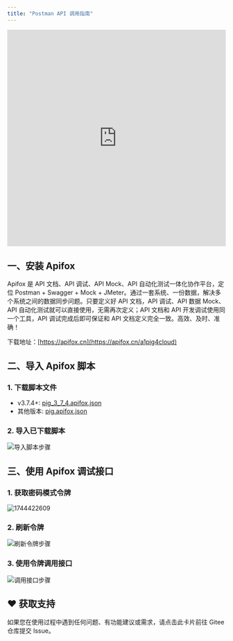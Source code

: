 ```yaml
---
title: "Postman API 调用指南"
---
```


<iframe
  width="100%"
  height="500"
  src="https://player.bilibili.com/player.html?bvid=BV12t411B7e9&p=33&page=33&autoplay=0"
  title="Postman API 调用视频教程"
  frameborder="0"
  allow="accelerometer; autoplay; clipboard-write; encrypted-media; gyroscope; picture-in-picture"
  allowfullscreen
></iframe>

## 一、安装 Apifox

<Warning>
Apifox 是 API 文档、API 调试、API Mock、API 自动化测试一体化协作平台，定位 Postman + Swagger + Mock + JMeter。通过一套系统、一份数据，解决多个系统之间的数据同步问题。只要定义好 API 文档，API 调试、API 数据 Mock、API 自动化测试就可以直接使用，无需再次定义；API 文档和 API 开发调试使用同一个工具，API 调试完成后即可保证和 API 文档定义完全一致。高效、及时、准确！

下载地址：[https://apifox.cn](https://apifox.cn/a1pig4cloud)
</Warning>

## 二、导入 Apifox 脚本

### 1. 下载脚本文件

- v3.7.4+: [pig_3_7_4.apifox.json](https://nkq7e81q30.feishu.cn/file/MkPAbPipmoCM2RxJARGcpFr0nHf?from=from_copylink)
- 其他版本: [pig.apifox.json](https://nkq7e81q30.feishu.cn/file/WK3Lb4eyboBudCxMneHcTNHMnRe?from=from_copylink)

### 2. 导入已下载脚本

![导入脚本步骤](/images/1661930400658-1da2a19f-f9aa-436e-a9a7-da2d42cc32f4.png)

## 三、使用 Apifox 调试接口

### 1. 获取密码模式令牌

<img src='https://minio.pigx.vip/oss/202504/1744422609.png' alt='1744422609'/>

### 2. 刷新令牌

![刷新令牌步骤](/images/1661930525039-5ba47594-7369-4c54-99c1-7534c5070eeb.png)

### 3. 使用令牌调用接口

![调用接口步骤](/images/1661930575181-b32fbf6b-3e7b-4ca1-b69b-fb9eb93954d9.png)

## ♥️ 获取支持
<Card title="遇到问题？" horizontal icon="link" href="https://gitee.com/log4j/pig/issues">
  如果您在使用过程中遇到任何问题、有功能建议或需求，请点击此卡片前往 Gitee 仓库提交 Issue。
</Card>

